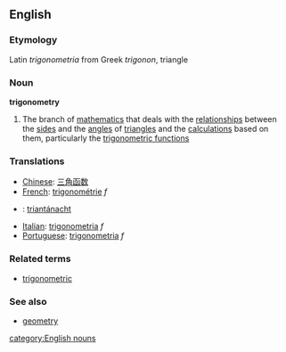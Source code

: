 ==English==
===Etymology===
Latin ''trigonometria'' from Greek ''trigonon'', triangle
===Noun===
{{wikipedia}}
'''trigonometry'''
#{{mathematics}} The branch of [[mathematics]] that deals with the [[relationship]]s between the [[side]]s and the [[angle]]s of [[triangle]]s and the [[calculation]]s based on them, particularly the [[trigonometric function]]s

===Translations===
*[[Chinese]]: [[三角函数]]
*[[French]]: [[trigonométrie]] ''f''
*{{ga}}: [[triantánacht]]
*[[Italian]]: [[trigonometria]] ''f''
*[[Portuguese]]: [[trigonometria]] ''f''

===Related terms===
*[[trigonometric]]
===See also===
*[[geometry]]
[[category:English nouns]]